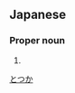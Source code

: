 ==Japanese==
{{ja-kanjitab|戸|塚}}

===Proper noun===
{{ja-pos|proper|とつか}}

# {{surname|lang=ja}}

[[Category:Japanese surnames|とつか]]